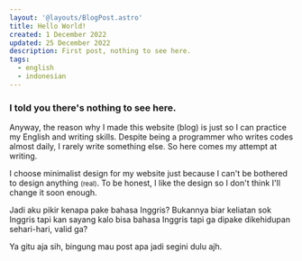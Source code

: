 ```yaml
---
layout: '@layouts/BlogPost.astro'
title: Hello World!
created: 1 December 2022
updated: 25 December 2022
description: First post, nothing to see here.
tags:
  - english
  - indonesian
---
```


### I told you there's nothing to see here.

Anyway, the reason why I made this website (blog) is just so I can practice my
English and writing skills. Despite being a programmer who writes codes almost
daily, I rarely write something else. So here comes my attempt at writing.

I choose minimalist design for my website just because I can't be bothered to
design anything <small>(real)</small>. To be honest, I like the design so I
don't think I'll change it soon enough.

Jadi aku pikir kenapa pake bahasa Inggris? Bukannya biar keliatan sok Inggris
tapi kan sayang kalo bisa bahasa Inggris tapi ga dipake dikehidupan
sehari-hari, valid ga?

Ya gitu aja sih, bingung mau post apa jadi segini dulu ajh.
